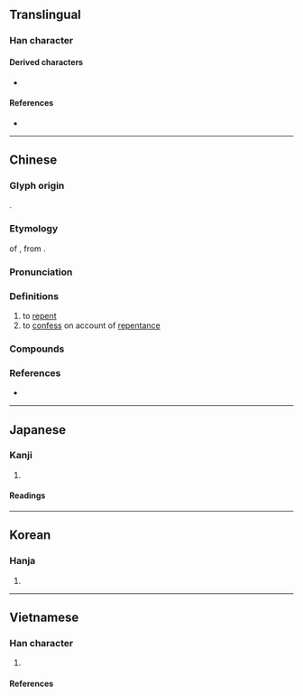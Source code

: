 {{also|忏|懴}}
{{character info}}
==Translingual==

===Han character===
{{Han char|rn=61|rad=心|as=17|sn=20|four=93050|canj=POIM|ids=⿰忄韱}}

====Derived characters====
* {{l|mul|[[𭍃]]}}

====References====
* {{Han ref|kx=0408.340|dkj=11478|dj=0750.090|hdz=42370.150|uh=61FA|ud=25082|bh=C462|bd=50274}}

----

==Chinese==
{{zh-forms|s=忏|alt=懴,讖}}

===Glyph origin===
{{Han etym}}
{{Han compound|心|韱|c1=s|c2=p|t1=heart|ls=psc}}.

===Etymology===
{{clipping|zh}} of {{ltc-l|懺摩|id=1,1|[[repentance]]}}, from {{bor|zh|sa|क्षमा||[[patience]]; [[forbearance]]; [[indulgence]]}}.

===Pronunciation===
{{zh-pron
|m=chàn
|c=caam3,cim3
|mn=chhàm
|mn-t=cam3/ciam1
|mn-t_note=ciam1 - 俗讀
|w=2tshe
|mc=y
|oc=y
|cat=v
}}

===Definitions===
{{zh-hanzi}}

# to [[repent]]
# to [[confess]] on account of [[repentance]]

===Compounds===
{{zh-der|悔過自懺|大悲懺|懺悔|拜水懺|懺事|梁皇懺|梁皇寶懺|拜懺|懺七|水懺|禮懺|懺禮|懺悔錄|懺法|經懺}}

===References===
* {{R:yue:mfccd}}

----

==Japanese==

===Kanji===
{{ja-kanji|grade=|rs=心17}}

# {{rfdef|ja|sort=心17}}

====Readings====
{{ja-readings
|goon=ぜん<ぜむ
|kanon=さん<さむ
|kanyoon=ざん
|kun=く-いる
}}

----

==Korean==

===Hanja===
{{ko-hanja|hangeul=[[참]]|eumhun=|rv=cham|mr=ch'am|y=cham}}

# {{rfdef|ko|sort=心17}}

----

==Vietnamese==

===Han character===
{{vi-readings|rs=心17
|hanviet=sám-tdcndg;tdcntd;gdhn;tvctdhv;hvttd;tchvtd
|phienthiet=
|nom=sám-tdcndg;tdcntd;gdhn, sắm-tdcndg;tdcntd;gdhn,  rám-tdcndg
}}

# {{han tu form of|sám|[[repent]]}}

====References====
<references/>